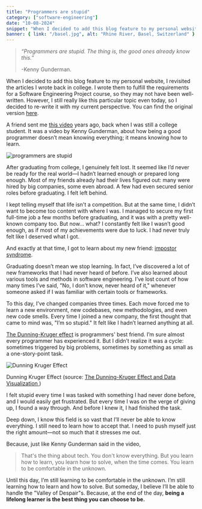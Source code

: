 ```yaml
---
title: "Programmers are stupid"
category: ["software-engineering"]
date: "10-08-2024"
snippet: "When I decided to add this blog feature to my personal website, I revisited the articles I wrote back in college. I wrote them to fulfill the requirements for a Software Engineering Project course,"
banner: { link: "/basel.jpg", alt: "Rhine River, Basel, Switzerland" }
---
```


> _“Programmers are stupid. The thing is, the good ones already know this.”_
>
> -Kenny Gunderman.

When I decided to add this blog feature to my personal website, I revisited the articles I wrote back in college. I wrote them to fulfill the requirements for a Software Engineering Project course, so they may not have been well-written. However, I still really like this particular topic even today, so I decided to re-write it with my current perspective. You can find the original version [here](https://farahnazihah.medium.com/programmers-are-stupid-213bf63d9abc).

A friend sent me [this video](https://www.youtube.com/watch?v=06YWGaCpky8) years ago, back when I was still a college student. It was a video by Kenny Gunderman, about how being a good programmer doesn’t mean knowing everything; it means knowing how to learn.

![programmers are stupid](/programmers-are-stupid.png "programmers are stupid")

After graduating from college, I genuinely felt lost. It seemed like I’d never be ready for the real world—I hadn’t learned enough or prepared long enough. Most of my friends already had their lives figured out: many were hired by big companies, some even abroad. A few had even secured senior roles before graduating. I felt left behind.

I kept telling myself that life isn't a competition. But at the same time, I didn’t want to become too content with where I was. I managed to secure my first full-time job a few months before graduating, and it was with a pretty well-known company too. But now... what? I constantly felt like I wasn’t good enough, as if most of my achievements were due to luck. I had never truly felt like I deserved what I got.

And exactly at that time, I got to learn about my new friend: [impostor syndrome](https://www.webmd.com/balance/what-is-imposter-syndrome).

Graduating doesn’t mean we stop learning. In fact, I’ve discovered a lot of new frameworks that I had never heard of before. I’ve also learned about various tools and methods in software engineering. I’ve lost count of how many times I’ve said, "No, I don’t know, never heard of it," whenever someone asked if I was familiar with certain tools or frameworks.

To this day, I’ve changed companies three times. Each move forced me to learn a new environment, new codebases, new methodologies, and even new code smells. Every time I joined a new company, the first thought that came to mind was, "I’m so stupid." It felt like I hadn’t learned anything at all.

[The Dunning-Kruger effect](https://thedecisionlab.com/biases/dunning-kruger-effect) is programmers' best friend. I’m sure almost every programmer has experienced it. But I didn’t realize it was a cycle: sometimes triggered by big problems, sometimes by something as small as a one-story-point task.

![Dunning Kruger Effect](/dunning-kruger-effect.png "dunning kruger effect")

<div className="pic-title">
  Dunning Kruger Effect (source:
  <a href="https://onenumber.biz/blog-1/2020/6/8/the-dunning-kruger-effect-and-data-visualization">
    The Dunning-Kruger Effect and Data Visualization
  </a>)
</div>

I felt stupid every time I was tasked with something I had never done
before, and I would easily get frustrated. But every time I was on the verge of
giving up, I found a way through. And before I knew it, I had finished the task.

Deep down, I know this field is so vast that I’ll never be able to know everything. I still need to learn how to accept that. I need to push myself just the right amount—not so much that it stresses me out.

Because, just like Kenny Gunderman said in the video,

> That's the thing about tech. You don't know everything. But you learn how to learn, you learn how to solve, when the time comes. You learn to be comfortable in the unknown.

Until this day, I’m still learning to be comfortable in the unknown. I’m still learning how to learn and how to solve. But someday, I believe I’ll be able to handle the "Valley of Despair"s. Because, at the end of the day, **being a lifelong learner is the best thing you can choose to be.**

